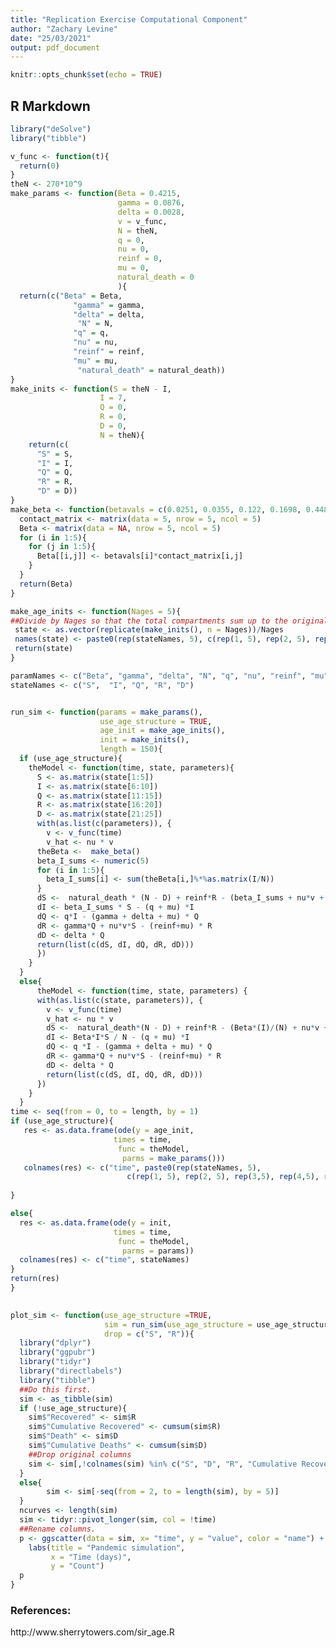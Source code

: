 ```yaml
---
title: "Replication Exercise Computational Component"
author: "Zachary Levine"
date: "25/03/2021"
output: pdf_document
---
```


```r
knitr::opts_chunk$set(echo = TRUE)
```

## R Markdown

```r
library("deSolve")
library("tibble")

v_func <- function(t){
  return(0)
}
theN <- 270*10^9
make_params <- function(Beta = 0.4215,
                        gamma = 0.0876,
                        delta = 0.0028,
                        v = v_func,
                        N = theN,
                        q = 0,
                        nu = 0,
                        reinf = 0,
                        mu = 0,
                        natural_death = 0 
                        ){
  return(c("Beta" = Beta,
              "gamma" = gamma,
              "delta" = delta,
               "N" = N,
              "q" = q,
              "nu" = nu,
              "reinf" = reinf,
              "mu" = mu,
               "natural_death" = natural_death))
}
make_inits <- function(S = theN - I,
                    I = 7,
                    Q = 0,
                    R = 0,
                    D = 0,
                    N = theN){
    return(c(
      "S" = S,
      "I" = I,
      "Q" = Q,
      "R" = R,
      "D" = D))
}
make_beta <- function(betavals = c(0.0251, 0.0355, 0.122, 0.1698, 0.4488)){
  contact_matrix <- matrix(data = 5, nrow = 5, ncol = 5)
  Beta <- matrix(data = NA, nrow = 5, ncol = 5)
  for (i in 1:5){
    for (j in 1:5){
      Beta[[i,j]] <- betavals[i]*contact_matrix[i,j]
    }
  }
  return(Beta)
}

make_age_inits <- function(Nages = 5){
##Divide by Nages so that the total compartments sum up to the original population.
 state <- as.vector(replicate(make_inits(), n = Nages))/Nages
 names(state) <- paste0(rep(stateNames, 5), c(rep(1, 5), rep(2, 5), rep(3,5), rep(4,5), rep(5,5)))
 return(state)
}

paramNames <- c("Beta", "gamma", "delta", "N", "q", "nu", "reinf", "mu", "natural_death")
stateNames <- c("S",  "I", "Q", "R", "D")


run_sim <- function(params = make_params(),
                    use_age_structure = TRUE,
                    age_init = make_age_inits(),
                    init = make_inits(),
                    length = 150){
  if (use_age_structure){
    theModel <- function(time, state, parameters){
      S <- as.matrix(state[1:5])   
      I <- as.matrix(state[6:10])    
      Q <- as.matrix(state[11:15])  
      R <- as.matrix(state[16:20])   
      D <- as.matrix(state[21:25])
      with(as.list(c(parameters)), {
        v <- v_func(time)
        v_hat <- nu * v
      theBeta <-  make_beta()
      beta_I_sums <- numeric(5)
      for (i in 1:5){
        beta_I_sums[i] <- sum(theBeta[i,]%*%as.matrix(I/N))
      }
      dS <-  natural_death * (N - D) + reinf*R - (beta_I_sums + nu*v + mu)*S
      dI <- beta_I_sums * S - (q + mu) *I
      dQ <- q*I - (gamma + delta + mu) * Q
      dR <- gamma*Q + nu*v*S - (reinf+mu) * R
      dD <- delta * Q
      return(list(c(dS, dI, dQ, dR, dD)))
      })
    }
  }
  else{
      theModel <- function(time, state, parameters) {
      with(as.list(c(state, parameters)), {
        v <- v_func(time)
        v_hat <- nu * v
        dS <-  natural_death*(N - D) + reinf*R - (Beta*(I)/(N) + nu*v + mu)*S
        dI <- Beta*I*S / N - (q + mu) *I
        dQ <- q *I - (gamma + delta + mu) * Q
        dR <- gamma*Q + nu*v*S - (reinf+mu) * R
        dD <- delta * Q
        return(list(c(dS, dI, dQ, dR, dD)))
      })
    }
  }
time <- seq(from = 0, to = length, by = 1)
if (use_age_structure){
   res <- as.data.frame(ode(y = age_init,
                       times = time,
                        func = theModel,
                         parms = make_params()))
   colnames(res) <- c("time", paste0(rep(stateNames, 5),
                          c(rep(1, 5), rep(2, 5), rep(3,5), rep(4,5), rep(5,5))))
  
}

else{
  res <- as.data.frame(ode(y = init,
                       times = time,
                        func = theModel,
                         parms = params))
  colnames(res) <- c("time", stateNames)
}
return(res)
}
 

plot_sim <- function(use_age_structure =TRUE,
                     sim = run_sim(use_age_structure = use_age_structure),
                     drop = c("S", "R")){
  library("dplyr")
  library("ggpubr")
  library("tidyr")
  library("directlabels")
  library("tibble")
  ##Do this first.
  sim <- as_tibble(sim)
  if (!use_age_structure){
    sim$"Recovered" <- sim$R
    sim$"Cumulative Recovered" <- cumsum(sim$R)
    sim$"Death" <- sim$D
    sim$"Cumulative Deaths" <- cumsum(sim$D)
    ##Drop original columns
    sim <- sim[,!colnames(sim) %in% c("S", "D", "R", "Cumulative Recovered", "Cumulative Deaths")]
  }
  else{
        sim <- sim[-seq(from = 2, to = length(sim), by = 5)]
  }
  ncurves <- length(sim)
  sim <- tidyr::pivot_longer(sim, col = !time)
  ##Rename columns.
  p <- ggscatter(data = sim, x= "time", y = "value", color = "name") +
    labs(title = "Pandemic simulation",
         x = "Time (days)",
         y = "Count")
  p
}
```

### References:
http://www.sherrytowers.com/sir_age.R